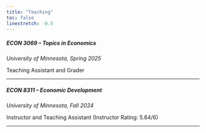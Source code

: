 ```yaml
---
title: "Teaching"
toc: false 
linestretch: -0.5
---
```




##### **ECON 3069 -- Topics in Economics**

*University of Minnesota, Spring 2025*

Teaching Assistant and Grader

---

##### **ECON 8311 -- Economic Development**

*University of Minnesota, Fall 2024*

Instructor and Teaching Assistant (Instructor Rating: 5.64/6)

---
